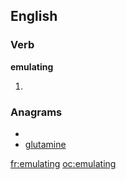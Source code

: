 ==English==

===Verb===
'''emulating'''

# {{present participle of|[[emulate]]}}

===Anagrams===
* {{alphagram|aegilmntu}}
* [[glutamine#English|glutamine]]

[[fr:emulating]]
[[oc:emulating]]